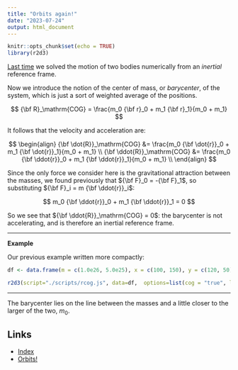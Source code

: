 ```yaml
---
title: "Orbits again!"
date: "2023-07-24"
output: html_document
---
```


```r
knitr::opts_chunk$set(echo = TRUE)
library(r2d3)
```

[Last time](./orbits.html) we solved the motion of two bodies numerically from an *inertial* reference frame.

Now we introduce the notion of the center of mass, or *barycenter*, of the system, which is just a sort of weighted average of the positions.

$$
{\bf R}_\mathrm{COG} = \frac{m_0 {\bf r}_0 + m_1 {\bf r}_1}{m_0 + m_1}
$$

It follows that the velocity and acceleration are:

$$
\begin{align}
{\bf \dot{R}}_\mathrm{COG} &= \frac{m_0 {\bf \dot{r}}_0 + m_1 {\bf \dot{r}}_1}{m_0 + m_1} \\
{\bf \ddot{R}}_\mathrm{COG} &= \frac{m_0 {\bf \ddot{r}}_0 + m_1 {\bf \ddot{r}}_1}{m_0 + m_1} \\
\end{align}
$$

Since the only force we consider here is the gravitational attraction between the masses, we found previously that ${\bf F}_0 = -{\bf F}_1$, so substituting ${\bf F}_i = m {\bf \ddot{r}}_i$:

$$
m_0 {\bf \ddot{r}}_0 + m_1 {\bf \ddot{r}}_1 = 0
$$

So we see that ${\bf \ddot{R}}_\mathrm{COG} = 0$: the barycenter is not accelerating, and is therefore an inertial reference frame.

***

**Example**

Our previous example written more compactly:

```r
df <- data.frame(m = c(1.0e26, 5.0e25), x = c(100, 150), y = c(120, 50))
```

```r
r2d3(script="./scripts/rcog.js", data=df,  options=list(cog = "true", lines = "true", text = "true", masses = "true"))
```

***

The barycenter lies on the line between the masses and a little closer to the larger of the two, $m_0$.

## Links

- [Index](./index.html)
- [Orbits!](./orbits.html)
